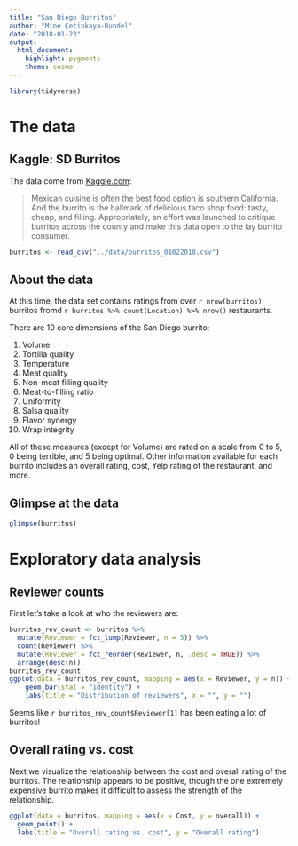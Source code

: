 ```yaml
---
title: "San Diego Burritos"
author: "Mine Çetinkaya-Rundel"
date: "2018-01-23"
output: 
  html_document: 
    highlight: pygments
    theme: cosmo
---
```


```r
library(tidyverse)
```

# The data

## Kaggle: SD Burritos

The data come from [Kaggle.com](https://www.kaggle.com/srcole/burritos-in-san-diego):

>Mexican cuisine is often the best food option is southern California. And the 
>burrito is the hallmark of delicious taco shop food: tasty, cheap, and filling. 
>Appropriately, an effort was launched to critique burritos across the county 
>and make this data open to the lay burrito consumer. 

```r
burritos <- read_csv("../data/burritos_01022018.csv")
```

## About the data

At this time, the data set contains ratings from over `r nrow(burritos)` 
burritos fromd `r burritos %>% count(Location) %>% nrow()` restaurants.

There are 10 core dimensions of the San Diego burrito:

 1. Volume 
 1. Tortilla quality 
 1. Temperature 
 1. Meat quality 
 1. Non-meat filling quality 
 1. Meat-to-filling ratio 
 1. Uniformity 
 1. Salsa quality 
 1. Flavor synergy 
 1. Wrap integrity

All of these measures (except for Volume) are rated on a scale from 0 to 5, 0 
being terrible, and 5 being optimal. Other information available for each 
burrito includes an overall rating, cost, Yelp rating of the restaurant, and more.

## Glimpse at the data

```r
glimpse(burritos)
```

# Exploratory data analysis

## Reviewer counts

First let's take a look at who the reviewers are:

```r
burritos_rev_count <- burritos %>%
  mutate(Reviewer = fct_lump(Reviewer, n = 5)) %>%
  count(Reviewer) %>%
  mutate(Reviewer = fct_reorder(Reviewer, n, .desc = TRUE)) %>%
  arrange(desc(n))
burritos_rev_count
ggplot(data = burritos_rev_count, mapping = aes(x = Reviewer, y = n)) +
    geom_bar(stat = "identity") +
    labs(title = "Distribution of reviewers", x = "", y = "")
```

Seems like `r burritos_rev_count$Reviewer[1]`  has been eating a lot of burritos!

## Overall rating vs. cost

Next we visualize the relationship between the cost and overall rating of the 
burritos. The relationship appears to be positive, though the one extremely 
expensive burrito makes it difficult to assess the strength of the relationship.

```r
ggplot(data = burritos, mapping = aes(x = Cost, y = overall)) +
  geom_point() +
  labs(title = "Overall rating vs. cost", y = "Overall rating")
```

